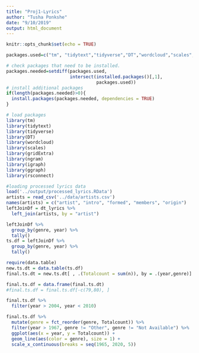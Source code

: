 ```yaml
---
title: "Proj1-Lyrics"
author: "Tusha Ponkshe"
date: "9/10/2019"
output: html_document
---
```


```r
knitr::opts_chunk$set(echo = TRUE)
```

```r
packages.used=c("tm", "tidytext","tidyverse","DT","wordcloud","scales","gridExtra","ngram","igraph","ggraph","rsconnect")

# check packages that need to be installed.
packages.needed=setdiff(packages.used, 
                        intersect(installed.packages()[,1], 
                                  packages.used))
# install additional packages
if(length(packages.needed)>0){
  install.packages(packages.needed, dependencies = TRUE)
}

# load packages
library(tm)
library(tidytext)
library(tidyverse)
library(DT)
library(wordcloud)
library(scales)
library(gridExtra)
library(ngram)
library(igraph)
library(ggraph)
library(rsconnect)
```

```r
#loading processed lyrics data
load('../output/processed_lyrics.RData')
artists = read_csv('../data/artists.csv')
names(artists) = c("artist", "intro", "formed", "members", "origin")
leftJoinDf = dt_lyrics %>%
  left_join(artists, by = "artist")

leftJoinDf %>%
  group_by(genre, year) %>%
  tally()
ts.df = leftJoinDf %>%
  group_by(genre, year) %>%
  tally()

require(data.table)
new.ts.dt = data.table(ts.df)
final.ts.dt = new.ts.dt[ , .(Totalcount = sum(n)), by = .(year,genre)]

final.ts.df = data.frame(final.ts.dt)
#final.ts.df = final.ts.df[-c(79,80), ]

final.ts.df %>%
  filter(year > 2004, year < 2010)

final.ts.df %>%
  mutate(genre = fct_reorder(genre, Totalcount)) %>%
  filter(year > 1967, genre != "Other", genre != "Not Available") %>%
  ggplot(aes(x = year, y = Totalcount)) +
  geom_line(aes(color = genre), size = 1) +
  scale_x_continuous(breaks = seq(1965, 2020, 5))
```


